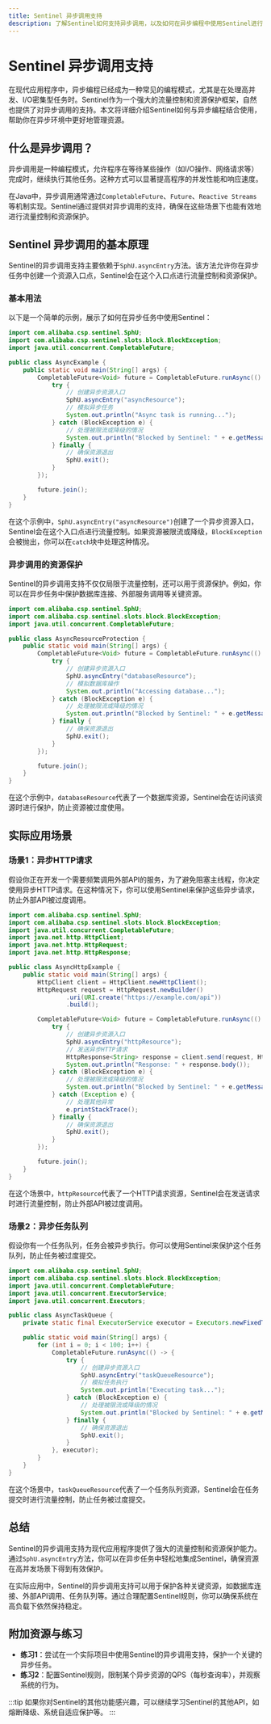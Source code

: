 ```yaml
---
title: Sentinel 异步调用支持
description: 了解Sentinel如何支持异步调用，以及如何在异步编程中使用Sentinel进行流量控制和资源保护。
---
```


# Sentinel 异步调用支持

在现代应用程序中，异步编程已经成为一种常见的编程模式，尤其是在处理高并发、I/O密集型任务时。Sentinel作为一个强大的流量控制和资源保护框架，自然也提供了对异步调用的支持。本文将详细介绍Sentinel如何与异步编程结合使用，帮助你在异步环境中更好地管理资源。

## 什么是异步调用？

异步调用是一种编程模式，允许程序在等待某些操作（如I/O操作、网络请求等）完成时，继续执行其他任务。这种方式可以显著提高程序的并发性能和响应速度。

在Java中，异步调用通常通过`CompletableFuture`、`Future`、`Reactive Streams`等机制实现。Sentinel通过提供对异步调用的支持，确保在这些场景下也能有效地进行流量控制和资源保护。

## Sentinel 异步调用的基本原理

Sentinel的异步调用支持主要依赖于`SphU.asyncEntry`方法。该方法允许你在异步任务中创建一个资源入口点，Sentinel会在这个入口点进行流量控制和资源保护。

### 基本用法

以下是一个简单的示例，展示了如何在异步任务中使用Sentinel：

```java
import com.alibaba.csp.sentinel.SphU;
import com.alibaba.csp.sentinel.slots.block.BlockException;
import java.util.concurrent.CompletableFuture;

public class AsyncExample {
    public static void main(String[] args) {
        CompletableFuture<Void> future = CompletableFuture.runAsync(() -> {
            try {
                // 创建异步资源入口
                SphU.asyncEntry("asyncResource");
                // 模拟异步任务
                System.out.println("Async task is running...");
            } catch (BlockException e) {
                // 处理被限流或降级的情况
                System.out.println("Blocked by Sentinel: " + e.getMessage());
            } finally {
                // 确保资源退出
                SphU.exit();
            }
        });

        future.join();
    }
}
```

在这个示例中，`SphU.asyncEntry("asyncResource")`创建了一个异步资源入口，Sentinel会在这个入口点进行流量控制。如果资源被限流或降级，`BlockException`会被抛出，你可以在`catch`块中处理这种情况。

### 异步调用的资源保护

Sentinel的异步调用支持不仅仅局限于流量控制，还可以用于资源保护。例如，你可以在异步任务中保护数据库连接、外部服务调用等关键资源。

```java
import com.alibaba.csp.sentinel.SphU;
import com.alibaba.csp.sentinel.slots.block.BlockException;
import java.util.concurrent.CompletableFuture;

public class AsyncResourceProtection {
    public static void main(String[] args) {
        CompletableFuture<Void> future = CompletableFuture.runAsync(() -> {
            try {
                // 创建异步资源入口
                SphU.asyncEntry("databaseResource");
                // 模拟数据库操作
                System.out.println("Accessing database...");
            } catch (BlockException e) {
                // 处理被限流或降级的情况
                System.out.println("Blocked by Sentinel: " + e.getMessage());
            } finally {
                // 确保资源退出
                SphU.exit();
            }
        });

        future.join();
    }
}
```

在这个示例中，`databaseResource`代表了一个数据库资源，Sentinel会在访问该资源时进行保护，防止资源被过度使用。

## 实际应用场景

### 场景1：异步HTTP请求

假设你正在开发一个需要频繁调用外部API的服务，为了避免阻塞主线程，你决定使用异步HTTP请求。在这种情况下，你可以使用Sentinel来保护这些异步请求，防止外部API被过度调用。

```java
import com.alibaba.csp.sentinel.SphU;
import com.alibaba.csp.sentinel.slots.block.BlockException;
import java.util.concurrent.CompletableFuture;
import java.net.http.HttpClient;
import java.net.http.HttpRequest;
import java.net.http.HttpResponse;

public class AsyncHttpExample {
    public static void main(String[] args) {
        HttpClient client = HttpClient.newHttpClient();
        HttpRequest request = HttpRequest.newBuilder()
                .uri(URI.create("https://example.com/api"))
                .build();

        CompletableFuture<Void> future = CompletableFuture.runAsync(() -> {
            try {
                // 创建异步资源入口
                SphU.asyncEntry("httpResource");
                // 发送异步HTTP请求
                HttpResponse<String> response = client.send(request, HttpResponse.BodyHandlers.ofString());
                System.out.println("Response: " + response.body());
            } catch (BlockException e) {
                // 处理被限流或降级的情况
                System.out.println("Blocked by Sentinel: " + e.getMessage());
            } catch (Exception e) {
                // 处理其他异常
                e.printStackTrace();
            } finally {
                // 确保资源退出
                SphU.exit();
            }
        });

        future.join();
    }
}
```

在这个场景中，`httpResource`代表了一个HTTP请求资源，Sentinel会在发送请求时进行流量控制，防止外部API被过度调用。

### 场景2：异步任务队列

假设你有一个任务队列，任务会被异步执行。你可以使用Sentinel来保护这个任务队列，防止任务被过度提交。

```java
import com.alibaba.csp.sentinel.SphU;
import com.alibaba.csp.sentinel.slots.block.BlockException;
import java.util.concurrent.CompletableFuture;
import java.util.concurrent.ExecutorService;
import java.util.concurrent.Executors;

public class AsyncTaskQueue {
    private static final ExecutorService executor = Executors.newFixedThreadPool(10);

    public static void main(String[] args) {
        for (int i = 0; i < 100; i++) {
            CompletableFuture.runAsync(() -> {
                try {
                    // 创建异步资源入口
                    SphU.asyncEntry("taskQueueResource");
                    // 模拟任务执行
                    System.out.println("Executing task...");
                } catch (BlockException e) {
                    // 处理被限流或降级的情况
                    System.out.println("Blocked by Sentinel: " + e.getMessage());
                } finally {
                    // 确保资源退出
                    SphU.exit();
                }
            }, executor);
        }
    }
}
```

在这个场景中，`taskQueueResource`代表了一个任务队列资源，Sentinel会在任务提交时进行流量控制，防止任务被过度提交。

## 总结

Sentinel的异步调用支持为现代应用程序提供了强大的流量控制和资源保护能力。通过`SphU.asyncEntry`方法，你可以在异步任务中轻松地集成Sentinel，确保资源在高并发场景下得到有效保护。

在实际应用中，Sentinel的异步调用支持可以用于保护各种关键资源，如数据库连接、外部API调用、任务队列等。通过合理配置Sentinel规则，你可以确保系统在高负载下依然保持稳定。

## 附加资源与练习

- **练习1**：尝试在一个实际项目中使用Sentinel的异步调用支持，保护一个关键的异步任务。
- **练习2**：配置Sentinel规则，限制某个异步资源的QPS（每秒查询率），并观察系统的行为。

:::tip
如果你对Sentinel的其他功能感兴趣，可以继续学习Sentinel的其他API，如熔断降级、系统自适应保护等。
:::